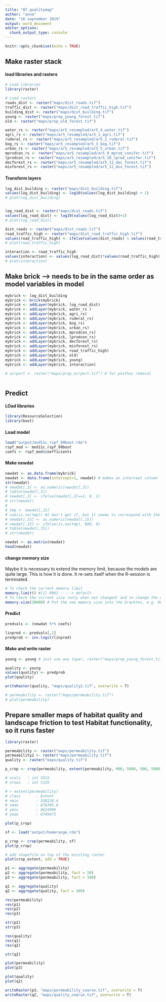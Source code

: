```yaml
---
title: "07_qualitymap"
author: "anne"
date: "16 september 2019"
output: word_document
editor_options: 
  chunk_output_type: console
---
```


```r
knitr::opts_chunk$set(echo = TRUE)
```

## Make raster stack 

#### load libraries and rasters
```r
# Load libraries 
library(raster)

# Load rasters 
roads_dist <- raster("maps/dist_roads.tif")
traffic_dist <- raster("maps/dist_road_traffic_high.tif")
building_dist <- raster("maps/dist_building.tif")
young <- raster("maps/prop_young_forest.tif")
old <- raster("maps/prop_old_forest.tif")

water_rs <- raster("maps/ar5_resampled/ar5_4_water.tif")
agri_rs <- raster("maps/ar5_resampled/ar5_1_agri.tif")
ruderal_rs <- raster("maps/ar5_resampled/ar5_2_ruderal.tif")
bog_rs <- raster("maps/ar5_resampled/ar5_3_bog.tif")
urban_rs <- raster("maps/ar5_resampled/ar5_5_urban.tif")
mprodcon_rs <- raster("maps/ar5_resampled/ar5_9_mprod_conifer.tif")
lprodcon_rs <- raster("maps/ar5_resampled/ar5_10_lprod_conifer.tif")
decforest_rs <- raster("maps/ar5_resampled/ar5_11_dec_forest.tif")
mixforest_rs <- raster("maps/ar5_resampled/ar5_12_mix_forest.tif")

```

#### Transform layers 
```r

log_dist_building <- raster("maps/dist_building.tif")
values(log_dist_building) <- log10(values(log_dist_building) + 1)
# plot(log_dist_building)


log_road_dist <- raster("maps/dist_roads.tif")
values(log_road_dist) <- log10(values(log_road_dist)+1)
# plot(log_road_dist)

dist_roads <- raster("maps/dist_roads.tif")
road_traffic_high <- raster("maps/dist_road_traffic_high.tif")
values(road_traffic_high) <- ifelse(values(dist_roads) < values(road_traffic_high),0,1)
# plot(road_traffic_high)

interaction <- road_traffic_high
values(interaction) <- values(log_road_dist)*values(road_traffic_high)
# plot(interaction)


```



## Make brick --> needs to be in the same order as model variables in model
```r
mybrick <- log_dist_building
mybrick <- brick(mybrick)
mybrick <- addLayer(mybrick, log_road_dist)
mybrick <- addLayer(mybrick, water_rs )
mybrick <- addLayer(mybrick, agri_rs)
mybrick <- addLayer(mybrick, ruderal_rs)
mybrick <- addLayer(mybrick, bog_rs)
mybrick <- addLayer(mybrick, urban_rs)
mybrick <- addLayer(mybrick, mprodcon_rs)
mybrick <- addLayer(mybrick, lprodcon_rs)
mybrick <- addLayer(mybrick, decforest_rs)
mybrick <- addLayer(mybrick, mixforest_rs)
mybrick <- addLayer(mybrick, road_traffic_high)
mybrick <- addLayer(mybrick, old)
mybrick <- addLayer(mybrick, young)
mybrick <- addLayer(mybrick, interaction)

# airport <- raster("maps/prop_airport.tif") # for posthoc removal



```



## Predict

#### LOad libraries
```r
library(ResourceSelection)
library(boot)
```

#### Load model
```r
load("output/mod11c_rspf_99boot.rda")
rspf_mod <- mod11c_rspf_99boot
coefs <- rspf_mod$coefficients
```

#### Make newdat
```r
newdat <- as.data.frame(mybrick)
newdat <- data.frame(intercept=1, newdat) # makes an intercept column
str(newdat)
# newdat[,3] <- as.numeric(newdat[,3])
# table(newdat[,3])
# newdat[,3] <- ifelse(newdat[,3]==1, 0, 1)
# str(newdat)
# 
# tmp <- newdat[,15]
# sum(is.na(tmp)) #I don't get it, but it seems to correspond with the values of 800
# newdat[,15] <- as.numeric(newdat[,15])
# newdat[,15] <- ifelse(is.na(tmp), 800, 0)
# table(newdat[,15])
# str(newdat)

newdat <- as.matrix(newdat)
head(newdat)

```

#### change memory size  
Maybe it is necessary to extend the memory limit, because the models are quite large.
This is how it is done. It re-sets itself when the R-session is terminated.
```r
# To check the current memory limit
memory.limit() #[1] 8062 -----> default
# To check the current size (only when not changed) and to change the memory limit
memory.size(30000) # Put the new memory size into the bracktes, e.g. 9000
```
  

#### Predict
```r
predvals <- (newdat %*% coefs)

linpred <- predvals[,1]
predprob <- inv.logit(linpred)

```

#### Make and write raster
```r
young <- young # just use any layer, raster("maps/prop_young_forest.tif")

quality <- young
values(quality) <- predprob
plot(quality)

writeRaster(quality, "maps/quality2.tif", overwrite = T)

# permeability <- raster("maps/permeability.tif")
# plot(permeability)

```





## Prepare smaller maps of habitat quality and landscape friction to test Habitat functionality, so it runs faster

```r
library(raster)

permeability <- raster("maps/permeability.tif")
permeability2 <- raster("maps/permeability.tif")
quality <- raster("maps/quality.tif")

```

```r
p_crop <- crop(permeability, extent(permeability, 900, 5000, 500, 5000)) # (for Raster x, row 5 to 10, column 7 to 12) 

# ncols   : int 5915
# nrows   : int 5329

# > extent(permeability)
# class       : Extent 
# xmin        : 538228.4 
# xmax        : 676395.8 
# ymin        : 6624996 
# ymax        : 6749475 

plot(p_crop)

```

```r
sf <- load("output/homerange.rda")

p_crop <- crop(permeability, sf)
plot(p_crop)

# add shapefile on top of the existing raster
plot(crop_extent, add = TRUE)

```


```r

p1 <- aggregate(permeability)
p2 <- aggregate(permeability, fact = 20)
p3 <- aggregate(permeability, fact = 100)

q1 <- aggregate(quality)
q2 <- aggregate(quality, fact = 100)

```

```r
res(permeability)
res(p1)
res(p2)
res(p3)

str(p2)
str(p3)

res(quality)
res(q1)
res(q2)

str(q2)

```


```r
plot(permeability)
plot(p3)

plot(quality)
plot(q2)


```

```r
writeRaster(p3, "maps/permeability_coarse.tif", overwrite = T)
writeRaster(q2, "maps/quality_coarse.tif", overwrite = T)

```

